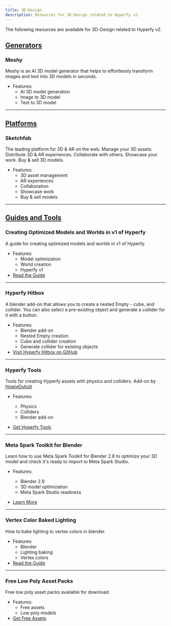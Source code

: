 ```yaml
---
title: 3D-Design
description: Resources for 3D-Design related to Hyperfy v2.
---
```


The following resources are available for 3D-Design related to Hyperfy v2.

## <u>Generators</u>


### Meshy
Meshy is an AI 3D model generator that helps to effortlessly transform images and text into 3D models in seconds.
* Features:
  + AI 3D model generation
  + Image to 3D model
  + Text to 3D model

<LinkPreview id="https://www.meshy.ai/" />

---

## <u>Platforms</u>


### Sketchfab
The leading platform for 3D & AR on the web. Manage your 3D assets. Distribute 3D & AR experiences. Collaborate with others. Showcase your work. Buy & sell 3D models.
* Features:
  + 3D asset management
  + AR experiences
  + Collaboration
  + Showcase work
  + Buy & sell models


<LinkPreview id="https://sketchfab.com/" />

---

## <u>Guides and Tools</u>


### Creating Optimized Models and Worlds in v1 of Hyperfy
A guide for creating optimized models and worlds in v1 of Hyperfy.
* Features:
  + Model optimization
  + World creation
  + Hyperfy v1
* [Read the Guide](https://hackmd.io/@RealmWeaver/rJ83beww1e)

---

### Hyperfy Hitbox
A blender add-on that allows you to create a nested Empty - cube, and collider. You can also select a pre-existing object and generate a collider for it with a button.
* Features:
  + Blender add-on
  + Nested Empty creation
  + Cube and collider creation
  + Generate collider for existing objects
* [Visit Hyperfy Hitbox on GitHub](https://github.com/scoegrams/hyperfyhitbox)

---

### Hyperfy Tools
Tools for creating Hyperfy assets with physics and colliders.
Add-on by [HowieDuhzit](/reference/x/#howieduhzit)

* Features:
  + Physics
  + Colliders
  + Blender add-on

* [Get Hyperfy Tools](https://extensions.blender.org/addons/hyperfy-tools/)

---

### Meta Spark Toolkit for Blender
Learn how to use Meta Spark Toolkit for Blender 2.8 to optimize your 3D model and check it's ready to import to Meta Spark Studio.
* Features:
  + Blender 2.8
  + 3D model optimization
  + Meta Spark Studio readiness

* [Learn More](https://sparkar.facebook.com/ar-studio/learn/articles/creating-and-prepping-assets/toolkit-for-blender/)

---

### Vertex Color Baked Lighting
How to bake lighting to vertex colors in blender.
* Features:
  + Blender
  + Lighting baking
  + Vertex colors
* [Read the Guide](https://wonderlandengine.com/news/vertex-color-baked-lighting/#bake-to-vertex-colors-in-blender)

---

### Free Low Poly Asset Packs
Free low poly asset packs available for download.
* Features:
  + Free assets
  + Low poly models
* [Get Free Assets](https://poly.pizza/bundles)